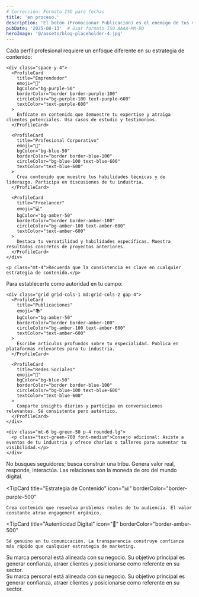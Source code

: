 ```yaml
---
# Corrección: Formato ISO para fechas
title: 'en proceso.'
description: 'El botón (Promocionar Publicación) es el enemigo de tus ventas'
pubDate: '2025-08-13'  # Usar formato ISO AAAA-MM-DD
heroImage: '@/assets/blog-placeholder-4.jpg'
---
```




<Section 
  title="El botón (Promocionar Publicación) es el enemigo de tus ventas" 
  subtitle="¿Has gastado dinero en promocionar un post en Instagram o Facebook y no has visto ni una sola venta?"
  sectionNumber={1}
>
  <TipCard 
    title="Personalización de Contenido por Perfil" 
    icon="🎯" 
    borderColor="border-purple-500"
  >
    <p class="mb-4">Cada perfil profesional requiere un enfoque diferente en su estrategia de contenido:</p>
    
    <div class="space-y-4">
      <ProfileCard 
        title="Emprendedor" 
        emoji="🚀"
        bgColor="bg-purple-50"
        borderColor="border border-purple-100"
        circleColor="bg-purple-100 text-purple-600"
        textColor="text-purple-600"
      >
        Enfócate en contenido que demuestre tu expertise y atraiga clientes potenciales. Usa casos de estudio y testimonios.
      </ProfileCard>
      
      <ProfileCard 
        title="Profesional Corporativo" 
        emoji="🏢"
        bgColor="bg-blue-50"
        borderColor="border border-blue-100"
        circleColor="bg-blue-100 text-blue-600"
        textColor="text-blue-600"
      >
        Crea contenido que muestre tus habilidades técnicas y de liderazgo. Participa en discusiones de tu industria.
      </ProfileCard>
      
      <ProfileCard 
        title="Freelancer" 
        emoji="💻"
        bgColor="bg-amber-50"
        borderColor="border border-amber-100"
        circleColor="bg-amber-100 text-amber-600"
        textColor="text-amber-600"
      >
        Destaca tu versatilidad y habilidades específicas. Muestra resultados concretos de proyectos anteriores.
      </ProfileCard>
    </div>
    
    <p class="mt-4">Recuerda que la consistencia es clave en cualquier estrategia de contenido.</p>
  </TipCard>
</Section>

<Section 
  title="Desarrollo Profesional" 
  subtitle="Crecimiento y evolución de carrera"
  sectionNumber={2}
>
  <TipCard 
    title="Construcción de Autoridad" 
    icon="👑" 
    borderColor="border-amber-500"
  >
    <p class="mb-4">Para establecerte como autoridad en tu campo:</p>
    
    <div class="grid grid-cols-1 md:grid-cols-2 gap-4">
      <ProfileCard 
        title="Publicaciones" 
        emoji="📚"
        bgColor="bg-amber-50"
        borderColor="border border-amber-100"
        circleColor="bg-amber-100 text-amber-600"
        textColor="text-amber-600"
      >
        Escribe artículos profundos sobre tu especialidad. Publica en plataformas relevantes para tu industria.
      </ProfileCard>
      
      <ProfileCard 
        title="Redes Sociales" 
        emoji="💬"
        bgColor="bg-blue-50"
        borderColor="border border-blue-100"
        circleColor="bg-blue-100 text-blue-600"
        textColor="text-blue-600"
      >
        Comparte insights diarios y participa en conversaciones relevantes. Sé consistente pero auténtico.
      </ProfileCard>
    </div>
    
    <div class="mt-6 bg-green-50 p-4 rounded-lg">
      <p class="text-green-700 font-medium">Consejo adicional: Asiste a eventos de tu industria y ofrece charlas o talleres para aumentar tu visibilidad.</p>
    </div>
  </TipCard>
</Section>




<div class="space-y-6">
  <TipCard 
    title="De la Visibilidad a la Comunidad" 
    icon="⚡" 
    borderColor="border-red-500"
  >
    No busques seguidores; busca construir una tribu. Genera valor real, responde, interactúa. Las relaciones son la moneda de oro del mundo digital.
  </TipCard>
  
  <TipCard 
    title="Estrategia de Contenido" 
    icon="📊" 
    borderColor="border-purple-500"
  >
    Crea contenido que resuelva problemas reales de tu audiencia. El valor constante atrae engagement orgánico.
  </TipCard>
  
  <TipCard 
    title="Autenticidad Digital" 
    icon="🌟" 
    borderColor="border-amber-500"
  >
    Sé genuino en tu comunicación. La transparencia construye confianza más rápido que cualquier estrategia de marketing.
  </TipCard>
</div>



<div class="space-y-6">
  <ProfileCard 
    title="Emprendedor" 
    emoji="🏢"
    bgColor="bg-green-50"
    borderColor="border-blue-100"
    circleColor="bg-white text-blue-600"
    textColor="text-blue-600"
  >
    Su marca personal está alineada con su negocio. Su objetivo principal es generar confianza, atraer clientes y posicionarse como referente en su sector.
  </ProfileCard>
</div>

<div class="space-y-6">
  <ProfileCard 
    title="Emprendedor" 
    emoji="🏢"
    bgColor="bg-green-50"
    borderColor="border-blue-100"
    circleColor="bg-white text-blue-600"
    textColor="text-blue-600"
  >
    Su marca personal está alineada con su negocio. Su objetivo principal es generar confianza, atraer clientes y posicionarse como referente en su sector.
  </ProfileCard>
</div>

